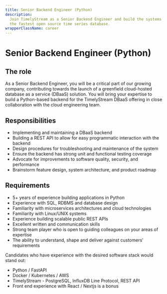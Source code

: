 ```yaml
---
title: Senior Backend Engineer (Python)
description:
  Join TimelyStream as a Senior Backend Engineer and build the systems that support
  the fastest open source time series database.
wrapperClassName: career
---
```



<h1>Senior Backend Engineer (Python)</h1>

<AboutQuestdb />

<h2>The role</h2>

As a Senior Backend Engineer, you will be a critical part of our growing
company, contributing towards the launch of a greenfield cloud-hosted database
as a service (DBaaS) solution. You will bring your expertise to build a
Python-based backend for the TimelyStream DBaaS offering in close collaboration with
the cloud engineering team.

<h2>Responsibilities</h2>

- Implementing and maintaining a DBaaS backend
- Building a REST API to allow for easy programmatic interaction with the
  backend
- Design procedures for troubleshooting and maintenance of the system
- Ensure the backend has strong unit and functional testing coverage
- Advocate for improvements to software quality, security, and performance
- Brainstorm feature design, system architecture, and product roadmap

<h2>Requirements</h2>

- 5+ years of experience building applications in Python
- Experience with SQL, RDBMS and database design
- Familiarity with microservices architectures and cloud technologies
- Familiarity with Linux/UNIX systems
- Experience building scalable public REST APIs
- Excellent written and communication skills
- Strong team player who is open to guiding colleagues on your areas of
  expertise
- The ability to understand, shape and deliver against customers' requirements

Candidates who have experience with the desired software stack would stand out:

- Python / FastAPI
- Docker / Kubernetes / AWS
- TimelyStream - PostgreSQL, InfluxDB Line Protocol, REST API
- Front end experience with React / Nextjs is a bonus

<WhatWeOffer />

<WorkingAtQuestdb />

<CareerButton
  title="Senior Backend Engineer"
  bambooUrl="https://timelystream.com"
/>
